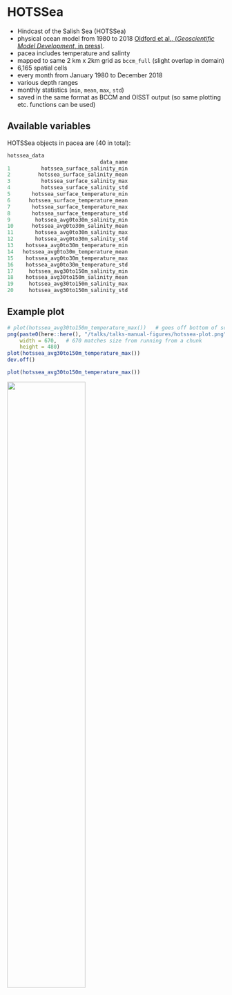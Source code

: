 # HOTSSea

- Hindcast of the Salish Sea (HOTSSea)
- physical ocean model from 1980 to 2018 [Oldford et al., (*Geoscientific Model
Development*, in press)](https://doi.org/10.5194/gmd-2024-58).
- pacea includes temperature and salinty
- mapped to same 2 km x 2km grid as `bccm_full` (slight overlap in domain)
- 6,165 spatial cells
- every month from January 1980 to December 2018
- various depth ranges
- monthly statistics (`min`, `mean`, `max`, `std`)
- saved in the same format as BCCM and OISST output (so same plotting
  etc. functions can be used)

## Available variables

HOTSSea objects in pacea are (40 in total):
```r
hotssea_data
                              data_name
1          hotssea_surface_salinity_min
2         hotssea_surface_salinity_mean
3          hotssea_surface_salinity_max
4          hotssea_surface_salinity_std
5       hotssea_surface_temperature_min
6      hotssea_surface_temperature_mean
7       hotssea_surface_temperature_max
8       hotssea_surface_temperature_std
9        hotssea_avg0to30m_salinity_min
10      hotssea_avg0to30m_salinity_mean
11       hotssea_avg0to30m_salinity_max
12       hotssea_avg0to30m_salinity_std
13    hotssea_avg0to30m_temperature_min
14   hotssea_avg0to30m_temperature_mean
15    hotssea_avg0to30m_temperature_max
16    hotssea_avg0to30m_temperature_std
17     hotssea_avg30to150m_salinity_min
18    hotssea_avg30to150m_salinity_mean
19     hotssea_avg30to150m_salinity_max
20     hotssea_avg30to150m_salinity_std
```


## Example plot

```r
# plot(hotssea_avg30to150m_temperature_max())   # goes off bottom of screen
png(paste0(here::here(), "/talks/talks-manual-figures/hotssea-plot.png"),
    width = 670,   # 670 matches size from running from a chunk
    height = 480)
plot(hotssea_avg30to150m_temperature_max())
dev.off()
```
```r
plot(hotssea_avg30to150m_temperature_max())
```

![](talks-manual-figures/hotssea-plot.png){width=60%}

<!--
## File storage solutions

- original BCCM results saved in separate GitHub repo: `pacea-data`
- full BCCM and HOTSSea results are much larger, so saved on Zenodo
- get automatically downloaded and locally cached when users first need them

\
\footnotesize
Oldford, G.L., Jarníková, T., Christensen, V., and Dunphy, M. (in press).
HOTSSea v1: a NEMO-based physical Hindcast of the Salish Sea (1980–2018)
supporting ecosystem model
development. *Geoscientific Model
Development*. https://doi.org/10.5194/gmd-2024-58 .
\normalsize
-->
